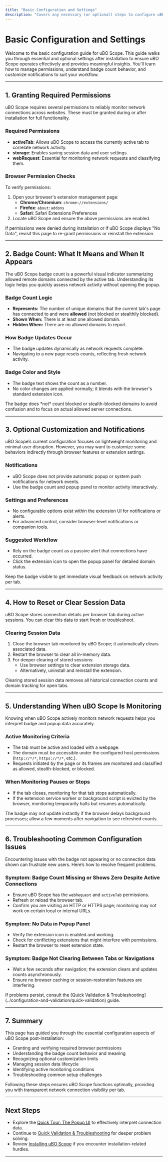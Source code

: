 ```yaml
---
title: "Basic Configuration and Settings"
description: "Covers any necessary (or optional) steps to configure uBO Scope after installation, such as granting required permissions or customizing notifications. Explains when and how badge counts appear, and what they mean."
---
```


# Basic Configuration and Settings

Welcome to the basic configuration guide for uBO Scope. This guide walks you through essential and optional settings after installation to ensure uBO Scope operates effectively and provides meaningful insights. You'll learn how to manage permissions, understand badge count behavior, and customize notifications to suit your workflow.

---

## 1. Granting Required Permissions

uBO Scope requires several permissions to reliably monitor network connections across websites. These must be granted during or after installation for full functionality.

### Required Permissions

- **activeTab**: Allows uBO Scope to access the currently active tab to correlate network activity.
- **storage**: Enables saving session data and user settings.
- **webRequest**: Essential for monitoring network requests and classifying them.

### Browser Permission Checks

To verify permissions:
1. Open your browser's extension management page:
    - **Chrome/Chromium**: `chrome://extensions/`
    - **Firefox**: `about:addons`
    - **Safari**: Safari Extensions Preferences
2. Locate uBO Scope and ensure the above permissions are enabled.

<Tip>
If permissions were denied during installation or if uBO Scope displays "No Data", revisit this page to re-grant permissions or reinstall the extension.
</Tip>

---

## 2. Badge Count: What It Means and When It Appears

The uBO Scope badge count is a powerful visual indicator summarizing allowed remote domains connected by the active tab. Understanding its logic helps you quickly assess network activity without opening the popup.

### Badge Count Logic

- **Represents:** The number of unique domains that the current tab's page has connected to and were **allowed** (not blocked or stealthily blocked).
- **Shown When:** There is at least one allowed domain.
- **Hidden When:** There are no allowed domains to report.

### How Badge Updates Occur

- The badge updates dynamically as network requests complete.
- Navigating to a new page resets counts, reflecting fresh network activity.

### Badge Color and Style

- The badge text shows the count as a number.
- No color changes are applied normally; it blends with the browser's standard extension icon.

<Info>
The badge does *not* count blocked or stealth-blocked domains to avoid confusion and to focus on actual allowed server connections.
</Info>

---

## 3. Optional Customization and Notifications

uBO Scope’s current configuration focuses on lightweight monitoring and minimal user disruption. However, you may want to customize some behaviors indirectly through browser features or extension settings.

### Notifications

- uBO Scope does not provide automatic popup or system push notifications for network events.
- Use the badge count and popup panel to monitor activity interactively.

### Settings and Preferences

- No configurable options exist within the extension UI for notifications or alerts.
- For advanced control, consider browser-level notifications or companion tools.

### Suggested Workflow

- Rely on the badge count as a passive alert that connections have occurred.
- Click the extension icon to open the popup panel for detailed domain status.

<Tip>
Keep the badge visible to get immediate visual feedback on network activity per tab.
</Tip>

---

## 4. How to Reset or Clear Session Data

uBO Scope stores connection details per browser tab during active sessions. You can clear this data to start fresh or troubleshoot.

### Clearing Session Data

1. Close the browser tab monitored by uBO Scope; it automatically clears associated data.
2. Restart the browser to clear all in-memory data.
3. For deeper clearing of stored sessions:
    - Use browser settings to clear extension storage data.
    - Alternatively, uninstall and reinstall the extension.

<Warning>
Clearing stored session data removes all historical connection counts and domain tracking for open tabs.
</Warning>

---

## 5. Understanding When uBO Scope Is Monitoring

Knowing when uBO Scope actively monitors network requests helps you interpret badge and popup data accurately.

### Active Monitoring Criteria

- The tab must be active and loaded with a webpage.
- The domain must be accessible under the configured host permissions (`http://*/*`, `https://*/*`, etc.).
- Requests initiated by the page or its frames are monitored and classified as allowed, stealth-blocked, or blocked.

### When Monitoring Pauses or Stops

- If the tab closes, monitoring for that tab stops automatically.
- If the extension service worker or background script is evicted by the browser, monitoring temporarily halts but resumes automatically.

<Note>
The badge may not update instantly if the browser delays background processes; allow a few moments after navigation to see refreshed counts.
</Note>

---

## 6. Troubleshooting Common Configuration Issues

Encountering issues with the badge not appearing or no connection data shown can frustrate new users. Here’s how to resolve frequent problems.

### Symptom: Badge Count Missing or Shows Zero Despite Active Connections

- Ensure uBO Scope has the `webRequest` and `activeTab` permissions.
- Refresh or reload the browser tab.
- Confirm you are visiting an HTTP or HTTPS page; monitoring may not work on certain local or internal URLs.

### Symptom: No Data in Popup Panel

- Verify the extension icon is enabled and working.
- Check for conflicting extensions that might interfere with permissions.
- Restart the browser to reset extension state.

### Symptom: Badge Not Clearing Between Tabs or Navigations

- Wait a few seconds after navigation; the extension clears and updates counts asynchronously.
- Ensure no browser caching or session-restoration features are interfering.

<Callout>
If problems persist, consult the [Quick Validation & Troubleshooting](../configuration-and-validation/quick-validation) guide.
</Callout>

---

## 7. Summary

This page has guided you through the essential configuration aspects of uBO Scope post-installation:

- Granting and verifying required browser permissions
- Understanding the badge count behavior and meaning
- Recognizing optional customization limits
- Managing session data lifecycle
- Identifying active monitoring conditions
- Troubleshooting common setup challenges

Following these steps ensures uBO Scope functions optimally, providing you with transparent network connection visibility per tab.

---

## Next Steps

- Explore the [Quick Tour: The Popup UI](../configuration-and-validation/understanding-popup) to effectively interpret connection data.
- Continue to [Quick Validation & Troubleshooting](../configuration-and-validation/quick-validation) for deeper problem solving.
- Review [Installing uBO Scope](../../getting-started/setup-overview/installing) if you encounter installation-related hurdles.

---